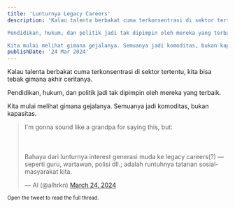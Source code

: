 ```yaml
---
title: 'Lunturnya Legacy Careers'
description: 'Kalau talenta berbakat cuma terkonsentrasi di sektor tertentu, kita bisa tebak gimana akhir ceritanya.

Pendidikan, hukum, dan politik jadi tak dipimpin oleh mereka yang terbaik.

Kita mulai melihat gimana gejalanya. Semuanya jadi komoditas, bukan kapasitas.'
publishDate: '24 Mar 2024'
---
```


Kalau talenta berbakat cuma terkonsentrasi di sektor tertentu, kita bisa tebak gimana akhir ceritanya.

Pendidikan, hukum, dan politik jadi tak dipimpin oleh mereka yang terbaik.

Kita mulai melihat gimana gejalanya. Semuanya jadi komoditas, bukan kapasitas.

<blockquote class="twitter-tweet"><p lang="in" dir="ltr">I&#39;m gonna sound like a grandpa for saying this, but:<br></br><br></br>Bahaya dari lunturnya interest generasi muda ke legacy careers(?) —seperti guru, wartawan, polisi dll.; adalah runtuhnya tatanan sosial-masyarakat kita.</p>&mdash; Al (@alhrkn) <a href="https://twitter.com/alhrkn/status/1771921138534498765?ref_src=twsrc%5Etfw">March 24, 2024</a></blockquote> <script async src="https://platform.twitter.com/widgets.js" charset="utf-8"></script>

<small> Open the tweet to read the full thread.</small>